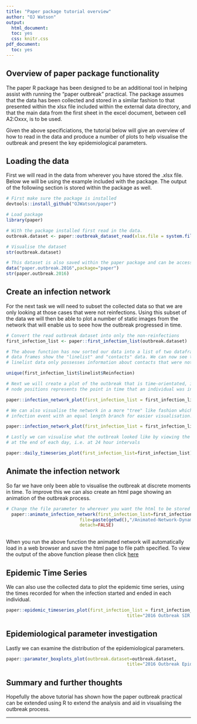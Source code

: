 ```yaml
---
title: "Paper package tutorial overview"
author: "OJ Watson"
output:
  html_document:
  toc: yes
  css: knitr.css
pdf_document:
  toc: yes
---
```


## Overview of paper package functionality

  The paper R package has been designed to be an additional tool in helping assist
with running the "paper outbreak" practical. The package assumes that the data has
been collected and stored in a similar fashion to that presented within the xlsx file
included within the external data directory, and that the main data from the first 
sheet in the excel document, between cell A2:Oxxx, is to be used.

  Given the above specificiations, the tutorial below will give an overview of how
to read in the data and produce a number of plots to help visualise the outbreak and
present the key epidemiological parameters.

## Loading the data

First we will read in the data from wherever you have stored the .xlsx file. Below
we will be using the example included with the package. The output of the following
section is stored within the package as well. 

```r

# First make sure the package is installed
devtools::install_github("OJWatson/paper")

# Load package
library(paper)

# With the package installed first read in the data.
outbreak.dataset <- paper::outbreak_dataset_read(xlsx.file = system.file("extdata","2016_OUTBREAK.xlsx",package="paper"))

# Visualise the dataset
str(outbreak.dataset)

# This dataset is also saved within the paper package and can be accessed as such:
data("paper.outbreak.2016",package="paper")
str(paper.outbreak.2016)
```

## Create an infection network

For the next task we will need to subset the collected data so that we are only
looking at those cases that were not reinfections. Using this subset of the data
we will then be able to plot a number of static images from the network that will
enable us to seee how the outbreak progressed in time.

```r

# Convert the read outbreak dataset into only the non-reinfections
first_infection_list <- paper::first_infection_list(outbreak.dataset)

# The above function has now sorted our data into a list of two dataframes. These
# data frames show the "linelist" and "contacts" data. We can now see that the
# linelist data only possesses information about contacts that were not reinfections:

unique(first_infection_list$linelist$Reinfection)

# Next we will create a plot of the outbreak that is time-orientated, i.e. the relative
# node positions represents the point in time that an individual was infected:

paper::infection_network_plot(first_infection_list = first_infection_list, time = TRUE)

# We can also visualise the network in a more "tree" like fashion which shows each
# infection event with an equal length branch for easier visualisation:

paper::infection_network_plot(first_infection_list = first_infection_list, time = FALSE)

# Lastly we can visualise what the outbreak looked like by viewing the outbreak
# at the end of each day, i.e. at 24 hour intervals

paper::daily_timeseries_plot(first_infection_list=first_infection_list)

```

## Animate the infection network

So far we have only been able to visualise the outbreak at discrete moments in
time. To improve this we can also create an html page showing an animation of the
outbreak process. 

```r

# Change the file parameter to wherever you want the html to be stored
  paper::animate_infection_network(first_infection_list=first_infection_list,
                            file=paste(getwd(),"/Animated-Network-Dynamic.html",sep=""),
                            detach=FALSE)
                            
```

When you run the above function the animated network will automatically load in
a web browser and save the html page to file path specified. To view the output 
of the above function please then click [here](https://cdn.rawgit.com/OJWatson/paper/master/tutorials/Animated-Network-Dynamic.html)

## Epidemic Time Series

We can also use the collected data to plot the epidemic time series, using the times
recorded for when the infection started and ended in each individual.

```r

paper::epidemic_timeseries_plot(first_infection_list = first_infection_list,
                                              title="2016 Outbreak SIR Curve")

```

## Epidemiological parameter investigation

Lastly we can examine the distribution of the epidemiological parameters.

```r

paper::paramater_boxplots_plot(outbreak.dataset=outbreak.dataset,
                                              title="2016 Outbreak Epidemiological Parameters")

```

## Summary and further thoughts

Hopefully the above tutorial has shown how the paper outbreak practical can be extended
using R to extend the analysis and aid in visualising the outbreak process.

---


